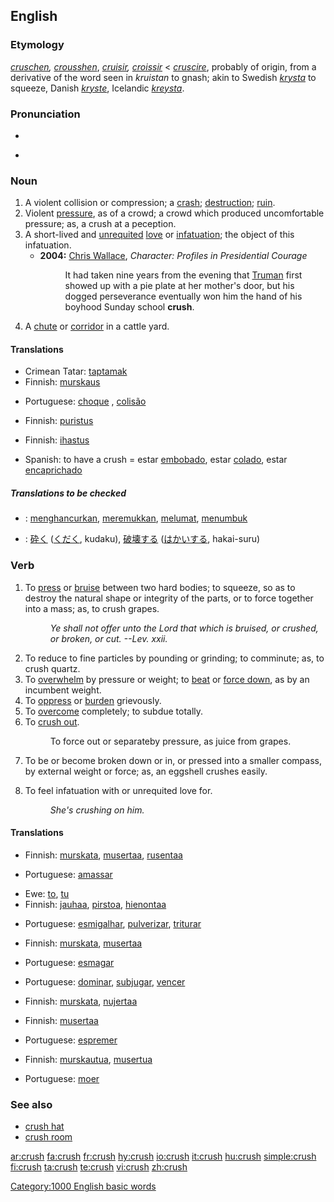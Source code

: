==English==

===Etymology===
{{OE.}} ''[[cruschen]], [[crousshen]]'', {{OF.}} ''[[cruisir]], [[croissir]]'' < {{LL.}} ''[[cruscire]]'', probably of {{Ger.}} origin, from a derivative of the word seen in {{Goth.}} ''kruistan'' to gnash; akin to Swedish ''[[krysta]]'' to squeeze, Danish ''[[kryste]]'', Icelandic ''[[kreysta]]''.

===Pronunciation===
*{{IPA|/krʌʃ/}}
*{{audio|en-us-crush.ogg|Audio (US)}}
*:{{rhymes|ʌʃ}}

===Noun===
{{en-noun|crushes}}

# A violent collision or compression; a [[crash]]; [[destruction]]; [[ruin]].
# Violent [[pressure]], as of a crowd; a crowd which produced uncomfortable pressure; as, a crush at a peception.
# A short-lived and [[unrequited]] [[love]] or [[infatuation]]; the object of this infatuation.
#*'''2004:''' [[w: Chris Wallace (journalist)|Chris Wallace]], ''Character:  Profiles in Presidential Courage''
#*:It had taken nine years from the evening that [[w:Harry Truman|Truman]] first showed up with a pie plate at her mother's door, but his dogged perseverance eventually won him the hand of his boyhood Sunday school '''crush'''.
# A [[chute]] or [[corridor]] in a cattle yard.

====Translations====
{{trans-top|a violent collision or compression}}
*Crimean Tatar: [[taptamak]]
*Finnish: [[murskaus]]
{{trans-mid}}
*Portuguese: [[choque]] {{m}}, [[colisão]] {{m}}
{{trans-bottom}}

{{trans-top|violent pressure, as of a crowd}}
*Finnish: [[puristus]]
{{trans-mid}}
{{trans-bottom}}

{{trans-top|a short-lived and unrequited love or infatuation}}
*Finnish: [[ihastus]]
{{trans-mid}}
*Spanish: to have a crush = estar [[embobado]], estar [[colado]], estar [[encaprichado]]
{{trans-bottom}}

{{trans-top|a chute or corridor in a cattle yard}}
{{trans-mid}}
{{trans-bottom}}

=====Translations to be checked=====
{{checktrans}}
*{{ttbc|Indonesian}}: [[hancur|menghancurkan]], [[remuk|meremukkan]], [[lumat|melumat]], [[tumbuk|menumbuk]]
*{{ttbc|Japanese}}: [[砕く]] ([[くだく]], kudaku), [[破壊]]する ([[はかい]]する, hakai-suru)

===Verb===
{{en-verb|crush|es}}

# To [[press]] or [[bruise]] between two hard bodies; to squeeze, so as to destroy the natural shape or integrity of the parts, or to force together into a mass; as, to crush grapes.
#:''Ye shall not offer unto the Lord that which is bruised, or crushed, or broken, or cut. --Lev. xxii.''
# To reduce to fine particles by pounding or grinding; to comminute; as, to crush quartz.
# To [[overwhelm]] by pressure or weight; to [[beat]] or [[force down]], as by an incumbent weight.
# To [[oppress]] or [[burden]] grievously.
# To [[overcome]] completely; to subdue totally.
# To [[crush out]].
#:To force out or separateby pressure, as juice from grapes.
# {{intransitive}} To be or become broken down or in, or pressed into a smaller compass, by external weight or force; as, an eggshell crushes easily.
# To feel infatuation with or unrequited love for.
#: ''She's crushing on him.''

====Translations====
{{trans-top|to press or bruise between two hard bodies}}
*Finnish: [[murskata]], [[musertaa]], [[rusentaa]]
{{trans-mid}}
*Portuguese: [[amassar]]
{{trans-bottom}}

{{trans-top|to reduce to fine particles by pounding or grinding}}
*Ewe: [[to]], [[tu]]
*Finnish: [[jauhaa]], [[pirstoa]], [[hienontaa]]
{{trans-mid}}
*Portuguese: [[esmigalhar]], [[pulverizar]], [[triturar]]
{{trans-bottom}}

{{trans-top|to overwhelm by pressure or weight}}
*Finnish: [[murskata]], [[musertaa]]
{{trans-mid}}
*Portuguese: [[esmagar]]
{{trans-bottom}}

{{trans-top|to oppress or burden grievously}}
*Portuguese: [[dominar]], [[subjugar]], [[vencer]]
{{trans-mid}}
{{trans-bottom}}

{{trans-top|to overcome completely}}
*Finnish: [[murskata]], [[nujertaa]]
{{trans-mid}}
{{trans-bottom}}

{{trans-top|to crush out}}
*Finnish: [[musertaa]]
{{trans-mid}}
*Portuguese: [[espremer]]
{{trans-bottom}}

{{trans-top|to be or become broken down or in}}
*Finnish: [[murskautua]], [[musertua]]
{{trans-mid}}
*Portuguese: [[moer]]
{{trans-bottom}}

===See also===
*[[crush hat]]
*[[crush room]]

{{webster}}

[[Category:1000 English basic words]]

[[ar:crush]]
[[fa:crush]]
[[fr:crush]]
[[hy:crush]]
[[io:crush]]
[[it:crush]]
[[hu:crush]]
[[simple:crush]]
[[fi:crush]]
[[ta:crush]]
[[te:crush]]
[[vi:crush]]
[[zh:crush]]